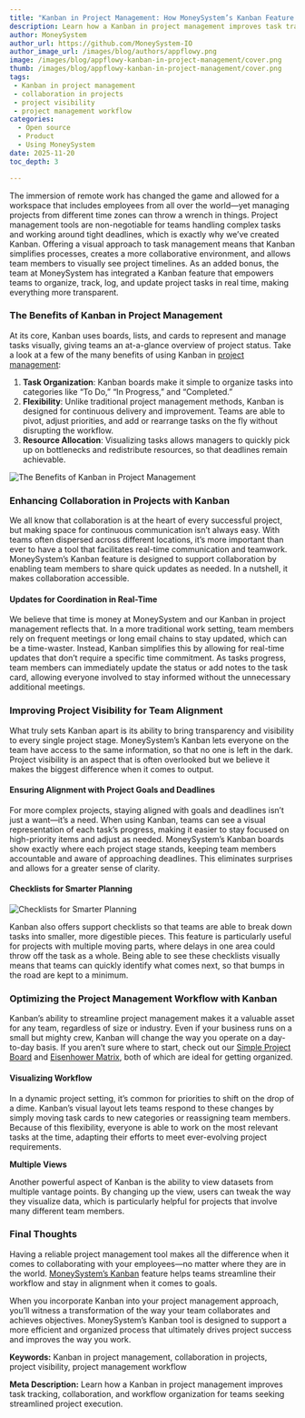 ```yaml
---
title: "Kanban in Project Management: How MoneySystem’s Kanban Feature Improves Collaboration and Workflow"
description: Learn how a Kanban in project management improves task tracking, collaboration, and workflow organization for teams seeking streamlined project execution.
author: MoneySystem
author_url: https://github.com/MoneySystem-IO
author_image_url: /images/blog/authors/appflowy.png
image: /images/blog/appflowy-kanban-in-project-management/cover.png
thumb: /images/blog/appflowy-kanban-in-project-management/cover.png
tags:
 - Kanban in project management
 - collaboration in projects
 - project visibility
 - project management workflow
categories:
  - Open source
  - Product
  - Using MoneySystem
date: 2025-11-20
toc_depth: 3

---
```


The immersion of remote work has changed the game and allowed for a workspace that includes employees from all over the world—yet managing projects from different time zones can throw a wrench in things. Project management tools are non-negotiable for teams handling complex tasks and working around tight deadlines, which is exactly why we’ve created Kanban. Offering a visual approach to task management means that Kanban simplifies processes, creates a more collaborative environment, and allows team members to visually see project timelines. As an added bonus, the team at MoneySystem has integrated a Kanban feature that empowers teams to organize, track, log, and update project tasks in real time, making everything more transparent.

### **The Benefits of Kanban in Project Management**

At its core, Kanban uses boards, lists, and cards to represent and manage tasks visually, giving teams an at-a-glance overview of project status. Take a look at a few of the many benefits of using Kanban in [project management](https://appflowy.io/templates/project-management):

1. **Task Organization**: Kanban boards make it simple to organize tasks into categories like “To Do,” “In Progress,” and “Completed.”
2. **Flexibility**: Unlike traditional project management methods, Kanban is designed for continuous delivery and improvement. Teams are able to pivot, adjust priorities, and add or rearrange tasks on the fly without disrupting the workflow.
3. **Resource Allocation**: Visualizing tasks allows managers to quickly pick up on bottlenecks and redistribute resources, so that deadlines remain achievable.

<Img src="/images/blog/appflowy-kanban-in-project-management/Pasted image 20241120124334.png" alt="The Benefits of Kanban in Project Management" />

### **Enhancing Collaboration in Projects with Kanban**

We all know that collaboration is at the heart of every successful project, but making space for continuous communication isn’t always easy. With teams often dispersed across different locations, it’s more important than ever to have a tool that facilitates real-time communication and teamwork. MoneySystem’s Kanban feature is designed to support collaboration by enabling team members to share quick updates as needed. In a nutshell, it makes collaboration accessible.

#### **Updates for Coordination in Real-Time**

We believe that time is money at MoneySystem and our Kanban in project management reflects that. In a more traditional work setting, team members rely on frequent meetings or long email chains to stay updated, which can be a time-waster. Instead, Kanban simplifies this by allowing for real-time updates that don’t require a specific time commitment. As tasks progress, team members can immediately update the status or add notes to the task card, allowing everyone involved to stay informed without the unnecessary additional meetings.

### **Improving Project Visibility for Team Alignment**

What truly sets Kanban apart is its ability to bring transparency and visibility to every single project stage. MoneySystem’s Kanban lets everyone on the team have access to the same information, so that no one is left in the dark. Project visibility is an aspect that is often overlooked but we believe it makes the biggest difference when it comes to output.

#### **Ensuring Alignment with Project Goals and Deadlines**

For more complex projects, staying aligned with goals and deadlines isn’t just a want—it’s a need. When using Kanban, teams can see a visual representation of each task’s progress, making it easier to stay focused on high-priority items and adjust as needed. MoneySystem’s Kanban boards show exactly where each project stage stands, keeping team members accountable and aware of approaching deadlines. This eliminates surprises and allows for a greater sense of clarity.

#### **Checklists for Smarter Planning**

<Img src="/images/blog/appflowy-kanban-in-project-management/Pasted image 20241120124816.png" alt="Checklists for Smarter Planning" />

Kanban also offers support checklists so that teams are able to break down tasks into smaller, more digestible pieces. This feature is particularly useful for projects with multiple moving parts, where delays in one area could throw off the task as a whole. Being able to see these checklists visually means that teams can quickly identify what comes next, so that bumps in the road are kept to a minimum.

### **Optimizing the Project Management Workflow with Kanban**

Kanban’s ability to streamline project management makes it a valuable asset for any team, regardless of size or industry. Even if your business runs on a small but mighty crew, Kanban will change the way you operate on a day-to-day basis. If you aren’t sure where to start, check out our [Simple Project Board](https://appflowy.io/templates/kanban/ab3ccd92-47ab-4ef2-be09-873edf4293a7) and [Eisenhower Matrix](https://appflowy.io/templates/project-management/d9085311-1d32-426f-95d4-1e2db3b64fbe), both of which are ideal for getting organized. 

#### **Visualizing Workflow**

In a dynamic project setting, it’s common for priorities to shift on the drop of a dime. Kanban’s visual layout lets teams respond to these changes by simply moving task cards to new categories or reassigning team members. Because of this flexibility, everyone is able to work on the most relevant tasks at the time, adapting their efforts to meet ever-evolving project requirements.

**Multiple Views**

Another powerful aspect of Kanban is the ability to view datasets from multiple vantage points. By changing up the view, users can tweak the way they visualize data, which is particularly helpful for projects that involve many different team members.

### **Final Thoughts**

Having a reliable project management tool makes all the difference when it comes to collaborating with your employees—no matter where they are in the world. [MoneySystem’s Kanban](https://appflowy.io/templates/kanban) feature helps teams streamline their workflow and stay in alignment when it comes to goals.

When you incorporate Kanban into your project management approach, you’ll witness a transformation of the way your team collaborates and achieves objectives. MoneySystem’s Kanban tool is designed to support a more efficient and organized process that ultimately drives project success and improves the way you work.

**Keywords:** Kanban in project management, collaboration in projects, project visibility, project management workflow

**Meta Description:** Learn how a Kanban in project management improves task tracking, collaboration, and workflow organization for teams seeking streamlined project execution.